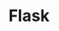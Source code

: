 ---
title: Flask
description: Experienced in working with large language models like vicuna to create advanced text generation and understanding applications.
---